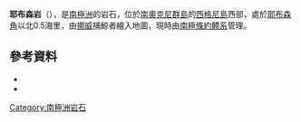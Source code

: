 {{coord|60|43|S|45|41|W|source:GNIS|display=title}}

'''耶布森岩'''（{{lang-en|Jebsen Rocks}}），是[[南極洲|南極洲]]的岩石，位於[[南奧克尼群島|南奧克尼群島]]的[[西格尼島|西格尼島]]西部，處於[[耶布森角|耶布森角]]以北0.5海里，由[[挪威|挪威]]捕鯨者繪入地圖，現時由[[南極條約體系|南極條約體系]]管理。

==參考資料==
*{{cite gnis | type = antarid | id = 7510| name = Jebsen Rocks | accessdate = 2012-07-18}}
*{{usgs-gazetteer|id=7510}}

{{Antarctica-geo-stub}}
[[Category:南極洲岩石|Category:南極洲岩石]]